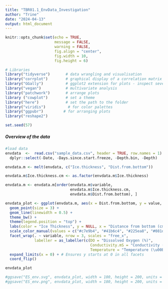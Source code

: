 ---
title: "TBR01.1_EnvData_Investigation"
author: "Trine"
date: "2024-04-13"
output: html_document
---


```{r setup, include=FALSE}
knitr::opts_chunk$set(echo = TRUE,
                      message = FALSE, 
                      warning = FALSE,
                      fig.align = "center",
                      fig.width = 10,
                      fig.height = 6)
```


```{r Libraries and seed}

# Libraries
library("tidyverse")       # data wrangling and visualisation   
library("corrplot")        # graphical display of a correlation matrix
library("GGally")          # ggplot2 extension for plots - inspect several plots together
library("vegan")           # multivariate analysis
library("patchwork")       # arrange plots
library ("cowplot")        # set a theme
library("here")            # set the path to the folder 
library("viridis")          # for color palettes
library("ggpubr")         # for arranging plots
library("reshape2")

set.seed(57)
```


##### Overview of the data
```{r}

#load data
envdata  <-  read.csv("sample_data.csv", header = TRUE, row.names = 1) %>%
  dplyr::select(-Date, -Days.since.start.freeze, -Depth.bin, -Depth)

envdata.m <- melt(envdata, c("Ice.thickness", "Dist.from.bottom"))

envdata.m$Ice.thickness.cm <- as.factor(envdata.m$Ice.thickness)

envdata.m <- envdata.m[order(envdata.m$variable, 
                             envdata.m$Ice.thickness.cm, 
                             envdata.m$Dist.from.bottom), ]

envdata_plot <- ggplot(envdata.m, aes(x = Dist.from.bottom, y = value, color = Ice.thickness)) +
  geom_point(size = 3) +
  geom_line(linewidth = 0.5) +
  theme_bw() +
  theme(legend.position = "top") +
  labs(color = "Ice Thickness", y = NULL, x = "Distance from bottom (cm)") +
  scale_color_manual(values = c("#c7e9b4", "#41b6c4", "#225ea8", "#081d58")) +
  facet_wrap(. ~ variable, nrow = 3, scales = "free_x",
             labeller = as_labeller(c(DO = "Dissolved Oxygen (%)", 
                                      Conductivity.mS = "Conductivity (mS)",
                                      Temperature = "Temperature (\u00B0C)"))) +
  expand_limits(x = 0) + # Ensures y starts at 0 in all facets
  coord_flip()

envdata_plot

#ggsave("ES_env.svg", envdata_plot, width = 180, height = 200, units = "mm",dpi = 300)
#ggsave("ES_env.png", envdata_plot, width = 180, height = 200, units = "mm",dpi = 300)
```
